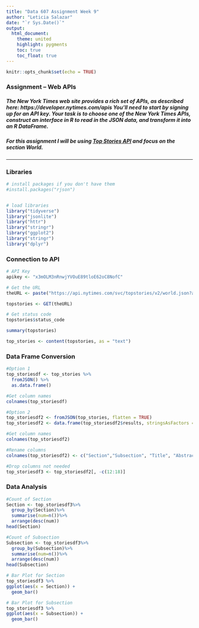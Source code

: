 ```yaml
---
title: "Data 607 Assignment Week 9"
author: "Leticia Salazar"
date: "`r Sys.Date()`"
output:
  html_document:
    theme: united
    highlight: pygments
    toc: true
    toc_float: true
---
```


```r
knitr::opts_chunk$set(echo = TRUE)
```

### Assignment – Web APIs

##### The New York Times web site provides a rich set of APIs, as described here: https://developer.nytimes.com/apis You’ll need to start by signing up for an API key. Your task is to choose one of the New York Times APIs, construct an interface in R to read in the JSON data, and transform it into an R DataFrame.

##### For this assignment I will be using [Top Stories API](https://developer.nytimes.com/docs/top-stories-product/1/overview) and focus on the section World.


***

### Libraries

```r
# install packages if you don't have them
#install.packages("rjson")


# load libraries
library("tidyverse")
library("jsonlite")
library("httr")
library("stringr")
library("ggplot2")
library("stringr")
library("dplyr")
```

### Connection to API

```r
# API Key
apikey <- "x3mOLM3nRnwjYVOuE89tloE62oC8NofC"

# Get the URL 
theURL <- paste("https://api.nytimes.com/svc/topstories/v2/world.json?api-key=", apikey)

topstories <- GET(theURL)

# Get status code
topstories$status_code
```

```r
summary(topstories)
```

```r
top_stories <- content(topstories, as = "text")
```


### Data Frame Conversion

```r
#Option 1
top_storiesdf <- top_stories %>% 
  fromJSON() %>% 
  as.data.frame()

#Get column names
colnames(top_storiesdf)
```

```r
#Option 2
top_storiesdf2 <- fromJSON(top_stories, flatten = TRUE)
top_storiesdf2 <- data.frame(top_storiesdf2$results, stringsAsFactors = FALSE)

#Get column names
colnames(top_storiesdf2)
```


```r
#Rename columns
colnames(top_storiesdf2) <- c("Section","Subsection", "Title", "Abstract", "URL", "URI", "Byline", "Item_Type", "Updated_Date", "Created_Date", "Published_Date", "Material_Type_Facet", "Kicker", "Des_Facet", "Org_Facet", "Per_Facet", "Geo_Facet", "Multimedia", "Short_Url")

#Drop columns not needed
top_storiesdf3 <- top_storiesdf2[, -c(12:18)]
```


### Data Analysis

```r
#Count of Section
Section <- top_storiesdf3%>%
  group_by(Section)%>%
  summarise(num=n())%>%
  arrange(desc(num))
head(Section)
```


```r
#Count of Subsection
Subsection <- top_storiesdf3%>%
  group_by(Subsection)%>%
  summarise(num=n())%>%
  arrange(desc(num))
head(Subsection)
```


```r
# Bar Plot for Section
top_storiesdf3 %>% 
ggplot(aes(x = Section)) +
  geom_bar()
```


```r
# Bar Plot for Subsection
top_storiesdf3 %>% 
ggplot(aes(x = Subsection)) +
  geom_bar()
```